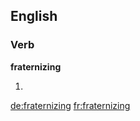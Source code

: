 ==English==

===Verb===
'''fraternizing'''

# {{present participle of|[[fraternize]]}}

[[de:fraternizing]]
[[fr:fraternizing]]